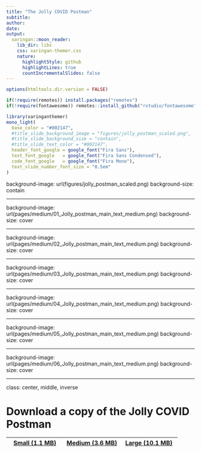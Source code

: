 ```yaml
---
title: "The Jolly COVID Postman"
subtitle:   
author: 
date: 
output:
  xaringan::moon_reader:
    lib_dir: libs
    css: xaringan-themer.css
    nature:
      highlightStyle: github
      highlightLines: true
      countIncrementalSlides: false
---
```


```r
options(htmltools.dir.version = FALSE)

if(!require(remotes)) install.packages("remotes")
if(!require(fontawesome)) remotes::install_github("rstudio/fontawesome")
```

```r
library(xaringanthemer)
mono_light(
  base_color = "#002147",
  #title_slide_background_image = "figures/jolly_postman_scaled.png",
  #title_slide_background_size = "contain",
  #title_slide_text_color = "#002147",
  header_font_google = google_font("Fira Sans"),
  text_font_google   = google_font("Fira Sans Condensed"),
  code_font_google   = google_font("Fira Mono"),
  text_slide_number_font_size = "0.5em"
)
```

background-image: url(figures/jolly_postman_scaled.png)
background-size: contain

---

background-image: url(pages/medium/01_Jolly_postman_main_text_medium.png)
background-size: cover

---

background-image: url(pages/medium/02_Jolly_postman_main_text_medium.png)
background-size: cover

---

background-image: url(pages/medium/03_Jolly_postman_main_text_medium.png)
background-size: cover

---

background-image: url(pages/medium/04_Jolly_postman_main_text_medium.png)
background-size: cover

---

background-image: url(pages/medium/05_Jolly_postman_main_text_medium.png)
background-size: cover

---

background-image: url(pages/medium/06_Jolly_postman_main_text_medium.png)
background-size: cover

---

class: center, middle, inverse

# Download a copy of the Jolly COVID Postman

[Small (1.1 MB)](Jolly_COVID_Postman_small.pdf) | [Medium (3.6 MB)](Jolly_COVID_Postman_medium.pdf) | [Large (10.1 MB)](Jolly_COVID_Postman_large.pdf)
:---: | :---: | :---:
